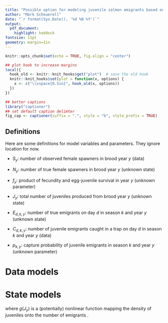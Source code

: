 ```yaml
---
title: "Possible option for modeling juvenile salmon emigrants based on escapement and trapping data"
author: "Mark Scheuerell"
date: "`r format(Sys.Date(), '%d %B %Y')`"
output:
  pdf_document:
    highlight: haddock
fontsize: 11pt
geometry: margin=1in
---
```


```r
knitr::opts_chunk$set(echo = TRUE, fig.align = "center")

## plot hook to increase margins
local({
  hook_old <- knitr::knit_hooks$get("plot")  # save the old hook
  knitr::knit_hooks$set(plot = function(x, options) {
    x <- c("\\vspace{0.5in}", hook_old(x, options))
  })
})

## better captions
library("captioner")
## set default caption delimter
fig_cap <- captioner(suffix = ".", style = "b", style_prefix = TRUE)
```


## Definitions

Here are some definitions for model variables and parameters. They ignore location for now.

* $S_y$: number of observed female spawners in brood year $y$ (data)

* $N_y$: number of true female spawners in brood year $y$ (unknown state)

* $f_y$: product of fecundity and egg-juvenile survival in year $y$ (unknown parameter)

* $J_y$: total number of juveniles produced from brood year $y$ (unknown state)

* $E_{d,k,y}$: number of true emigrants on day $d$ in season $k$ and year $y$ (unknown state)

* $C_{d,k,y}$: number of juvenile emigrants caught in a trap on day $d$ in season $k$ and year $y$ (data)

* $p_{k,y}$: capture probability of juvenile emigrants in season $k$ and year $y$ (unknown parameter)


# Data models

\begin{equation}
\log(S_y) \sim \text{Normal}(\log(N_y), \sigma_S)
\end{equation}

\begin{gather}
C_{d,k,y} \sim \text{Binomial}(E_{d,k,y}, p_{k,y}) \\
p_{k,y} = \left( \frac{recaps}{releases} \right)_{k,y}
\end{gather}



# State models

\begin{gather}
J_y \sim \text{Poisson}(\lambda_y) \\
\lambda_y = f_y N_y
\end{gather}

\begin{gather}
J_y \sim \text{NegBin}(r, p) \\
r = \frac{(f_y N_y)^2}{\sigma^2 - f_y N_y} \\
p = \frac{r}{r + f_y N_y}
\end{gather}

\begin{gather}
\log(E_{k,y}) \sim \text{Normal}(\log(g(J_{k,y})), \sigma_J) \\
E_{k,y} = \sum^d E_{d,k,y} \\
J_{k,y} = 
  \begin{cases}
    J_{k,y}, & \text{if k = 1} \\
    J_{k-1,y} - E_{k-1,y},  & \text{if k > 1}
  \end{cases}
\end{gather}

where $g(J_y)$ is a (potentially) nonlinear function mapping the density of juveniles onto the number of emigrants .